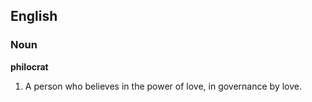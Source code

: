 ==English==

===Noun===

'''philocrat'''

#A person who believes in the power of love, in governance by love.